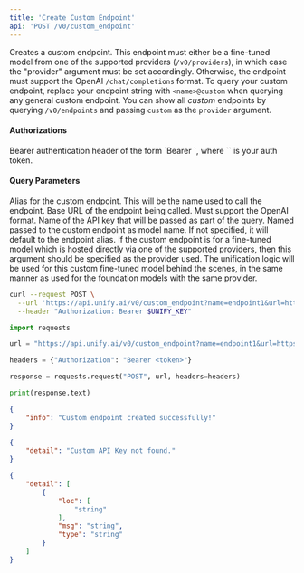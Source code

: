 ```yaml
---
title: 'Create Custom Endpoint'
api: 'POST /v0/custom_endpoint'
---
```

Creates a custom endpoint. This endpoint must either be a fine-tuned model from one
of the supported providers (`/v0/providers`), in which case the "provider" argument
must be set accordingly. Otherwise, the endpoint must support the OpenAI
`/chat/completions` format. To query your custom endpoint, replace your endpoint
string with `<name>@custom` when querying any general custom endpoint. You can show
all *custom* endpoints by querying `/v0/endpoints` and passing `custom` as the
`provider` argument.

#### Authorizations

<ParamField header="Authorization" type="string" required="true">
  Bearer authentication header of the form `Bearer <token>`, where `<token>` is your auth token.
</ParamField>

#### Query Parameters

<ParamField query="name" type="string" required="true">
Alias for the custom endpoint. This will be the name used to call the endpoint.
</ParamField>

<ParamField query="url" type="string" required="true">
Base URL of the endpoint being called. Must support the OpenAI format.
</ParamField>

<ParamField query="key_name" type="string" required="true">
Name of the API key that will be passed as part of the query.
</ParamField>

<ParamField query="model_name" type="string" >
Named passed to the custom endpoint as model name. If not specified, it will default to the endpoint alias.
</ParamField>

<ParamField query="provider" type="string" >
If the custom endpoint is for a fine-tuned model which is hosted directly via one of the supported providers, then this argument should be specified as the provider used. The unification logic will be used for this custom fine-tuned model behind the scenes, in the same manner as used for the foundation models with the same provider.
</ParamField>

<RequestExample>

```bash cURL
curl --request POST \
  --url 'https://api.unify.ai/v0/custom_endpoint?name=endpoint1&url=https://api.url1.com&key_name=key1&model_name=llama-3.1-8b-finetuned&provider=together-ai' \
  --header "Authorization: Bearer $UNIFY_KEY"
```

```python Python
import requests

url = "https://api.unify.ai/v0/custom_endpoint?name=endpoint1&url=https://api.url1.com&key_name=key1&model_name=llama-3.1-8b-finetuned&provider=together-ai"

headers = {"Authorization": "Bearer <token>"}

response = requests.request("POST", url, headers=headers)

print(response.text)
```

</RequestExample>
<ResponseExample>

```json 200
{
    "info": "Custom endpoint created successfully!"
}
```

```json 404
{
    "detail": "Custom API Key not found."
}
```

```json 422
{
    "detail": [
        {
            "loc": [
                "string"
            ],
            "msg": "string",
            "type": "string"
        }
    ]
}
```

</ResponseExample>
